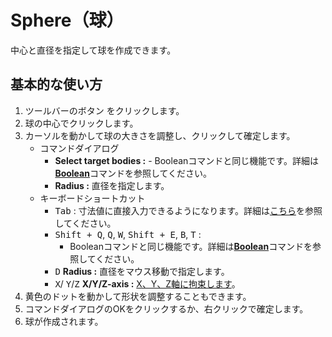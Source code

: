 
# Sphere（球）

<Reference shortcut='' command='Sphere' button='ツールバー' />

中心と直径を指定して球を作成できます。

## 基本的な使い方

1. ツールバーのボタン <ButtonIcon type="button-sphere" /> をクリックします。
2. 球の中心でクリックします。
3. カーソルを動かして球の大きさを調整し、クリックして確定します。
   - <Kst>コマンドダイアログ</Kst>
      - **Select target bodies :**
            - Booleanコマンドと同じ機能です。詳細は[**Boolean**](../solid/boolean)コマンドを参照してください。
      - **Radius :** 直径を指定します。
   - <Kst>キーボードショートカット</Kst>
      - <kbd>Tab</kbd> : 寸法値に直接入力できるようになります。詳細は[こちら](./sketching-essentials#specify-dimensions-numerically)を参照してください。
      - <kbd>Shift + Q</kbd>, <kbd>Q</kbd>, <kbd>W</kbd>, <kbd>Shift + E</kbd>, <kbd>B</kbd>, <kbd>T</kbd> :
         - Booleanコマンドと同じ機能です。詳細は[**Boolean**](../solid/boolean)コマンドを参照してください。
      - <kbd>D</kbd> **Radius :** 直径をマウス移動で指定します。
      - <kbd>X</kbd>/ <kbd>Y</kbd>/<kbd>Z</kbd> **X/Y/Z-axis :** [X、Y、Z軸に拘束します](./sketching-essentials#constrain-to-an-axis)。
4. 黄色のドットを動かして形状を調整することもできます。
5. コマンドダイアログのOKをクリックするか、右クリックで確定します。
6. 球が作成されます。

<VideoPlayer fileName="sphere"/>



